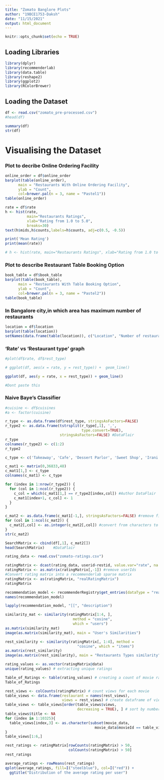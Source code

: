 ```yaml
---
title: "Zomato Banglore Plots"
author: "19BCE1753-Daksh"
date: "11/15/2021"
output: html_document
---
```


```r
knitr::opts_chunk$set(echo = TRUE)
```

## Loading Libraries
```r
library(dplyr)
library(recommenderlab)
library(data.table)
library(reshape2)
library(ggplot2)
library(RColorBrewer)
```


## Loading the Dataset
```r
df <- read.csv("zomato_pre-processed.csv")
#head(df)
```


```r
summary(df)
str(df)
```

# Visualising the Dataset

### Plot to decribe Online Ordering Facility
```r
online_order = df$online_order
barplot(table(online_order),
      main = "Restaurants With Online Ordering Facility",
      ylab = "Count",
      col=brewer.pal(n = 3, name = "Pastel1"))
table(online_order)
```

```r
rate = df$rate
h <- hist(rate,
          main="Restaurants Ratings",
          xlab="Rating from 1.0 to 5.0",
          breaks=30)
text(h$mids,h$counts,labels=h$counts, adj=c(0.5, -0.5))

print('Mean Rating')
print(mean(rate))

# h <- hist(rate, main="Restaurants Ratings", xlab="Rating from 1.0 to 5.0",col=brewer.pal(n = 30, name = "Set3"), breaks=30)
```

### Plot to describe Restaurant Table Booking Option
```r
book_table = df$book_table
barplot(table(book_table),
      main = "Restaurants With Table Booking Option",
      ylab = "Count",
      col=brewer.pal(n = 3, name = "Pastel2"))
table(book_table)
```

### In Bangalore city,in which area has maximum number of restaurants
```r
location = df$location
barplot(table(location))
setNames(data.frame(table(location)), c("Location", "Number of restaurants"))
```

### 'Rate' vs 'Restaurant type' graph
```r
#plot(df$rate, df$rest_type)

# ggplot(df, aes(x = rate, y = rest_type)) +  geom_line()

ggplot(df, aes(y = rate, x = rest_type)) + geom_line()

#Dont paste this
```

### Naive Baye's Classifier
```r
#cuisine <- df$cuisines
#a <- factor(cuisine)

```

```r
r_type <- as.data.frame(df$rest_type, stringsAsFactors=FALSE)
r_type2 <- as.data.frame(tstrsplit(r_type[,1], ',', 
                                   type.convert=TRUE), 
                         stringsAsFactors=FALSE) #DataFlair
r_type
colnames(r_type2) <- c(1:2)
r_type2

c_type <- c('Takeaway', 'Cafe', 'Dessert Parlor', 'Sweet Shop', 'Irani Cafee', 'Delivery', 'Lounge', 'Bhojanalya', 'Meat Shop', 'Club', 'Beverage Shop', 'Microbrewery', 'Dhaba', 'Mess', 'Bar', 'Kiosk', 'Pub', 'Bakery', 'Food Court', 'Quick Bites', 'Fine Dining', 'Food Truck', 'Confectionery', 'Casual Dining', ' Takeaway', ' Cafe', ' Dessert Parlor', ' Sweet Shop', ' Irani Cafee', ' Delivery', ' Lounge', ' Bhojanalya', ' Meat Shop', ' Club', ' Beverage Shop', ' Microbrewery', ' Dhaba', ' Mess', ' Bar', ' Kiosk', ' Pub', ' Bakery', ' Food Court', ' Quick Bites', ' Fine Dining', ' Food Truck', ' Confectionery', ' Casual Dining')

c_mat1 <- matrix(0,36833,48)
c_mat1[1,] <- c_type
colnames(c_mat1) <- c_type
```

```r
for (index in 1:nrow(r_type2)) {
  for (col in 1:ncol(r_type2)) {
    c_col = which(c_mat1[1,] == r_type2[index,col]) #Author DataFlair
    c_mat1[index+1, c_col] <- 1
  }
}
```

```r
c_mat2 <- as.data.frame(c_mat1[-1,], stringsAsFactors=FALSE) #remove first row, which was the genre list
for (col in 1:ncol(c_mat2)) {
  c_mat2[,col] <- as.integer(c_mat2[,col]) #convert from characters to integers
} 
str(c_mat2)
```

```r
SearchMatrix <- cbind(df[,1], c_mat2[])
head(SearchMatrix)    #DataFlair
```

```r
rating_data <- read.csv("zomato-ratings.csv")
```

```r
ratingMatrix <- dcast(rating_data, userid~restid, value.var="rate", na.rm=FALSE)
ratingMatrix <- as.matrix(ratingMatrix[,-1]) #remove userIds
#Convert rating matrix into a recommenderlab sparse matrix
ratingMatrix <- as(ratingMatrix, "realRatingMatrix")
ratingMatrix
```

```r
recommendation_model <- recommenderRegistry$get_entries(dataType = "realRatingMatrix")
names(recommendation_model)
```

```r
lapply(recommendation_model, "[[", "description")
```

```r
similarity_mat <- similarity(ratingMatrix[1:4, ],
                               method = "cosine",
                               which = "users")
as.matrix(similarity_mat)
image(as.matrix(similarity_mat), main = "User's Similarities")
```

```r
rest_similarity <- similarity(ratingMatrix[, 1:4], method =
                                 "cosine", which = "items")
as.matrix(rest_similarity)
image(as.matrix(rest_similarity), main = "Restaurants Types similarity")
```

```r
rating_values <- as.vector(ratingMatrix@data)
unique(rating_values) # extracting unique ratings

Table_of_Ratings <- table(rating_values) # creating a count of movie ratings
Table_of_Ratings
```

```r
rest_views <- colCounts(ratingMatrix) # count views for each movie
table_views <- data.frame(restaurant = names(rest_views),
                          views = rest_views) # create dataframe of views
table_views <- table_views[order(table_views$views,
                                 decreasing = TRUE), ] # sort by number of views
table_views$title <- NA
for (index in 1:10325){
  table_views[index,3] <- as.character(subset(movie_data,
                                         movie_data$movieId == table_views[index,1])$title)
}
table_views[1:6,]
```



```r
rest_ratings <- ratingMatrix[rowCounts(ratingMatrix) > 50,
                             colCounts(ratingMatrix) > 50]
rest_ratings
```


```r
average_ratings <- rowMeans(rest_ratings)
qplot(average_ratings, fill=I("steelblue"), col=I("red")) +
  ggtitle("Distribution of the average rating per user")
```

